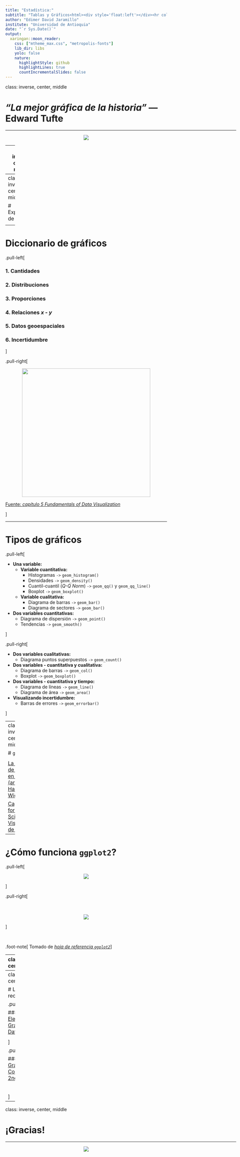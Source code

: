 ```yaml
---
title: "Estadística:"
subtitle: "Tablas y Gráficos<html><div style='float:left'></div><hr color='#EB811B' size=1px width=800px></html>"
author: "Edimer David Jaramillo"
institute: "Universidad de Antioquia"
date: "`r Sys.Date()`"
output:
  xaringan::moon_reader:
    css: ["mtheme_max.css", "metropolis-fonts"]
    lib_dir: libs
    yolo: false
    nature:
      highlightStyle: github
      highlightLines: true
      countIncrementalSlides: false
---
```



class: inverse, center, middle



# *"La mejor gráfica de la historia"* — Edward Tufte
<html><div style='float:left'></div><hr color='#EB811B' size=1px width=720px></html> 

<center>
<img src="https://www.edwardtufte.com/tufte/graphics/minard_lg.gif"/>
</center>

---
class: inverse, center, middle

# John Tukey
<html><div style='float:left'></div><hr color='#EB811B' size=1px width=720px></html> 

<center>
<img src="https://www.ecured.cu/images/thumb/4/48/Tukey.jpeg/260px-Tukey.jpeg"/>
</center>

> *“Un simple gráfico ha brindado más información a la mente del analista de datos que cualquier otro dispositivo.”* — John Tukey

---
class: inverse, center, middle

# Exploración de datos
<html><div style='float:left'></div><hr color='#EB811B' size=1px width=720px></html> 

<center>
<img src="https://es.r4ds.hadley.nz/diagrams_w_text_as_path/es/data-science-explore.svg"/>
</center>

---

# Diccionario de gráficos

.pull-left[

### 1. Cantidades

### 2. Distribuciones

### 3. Proporciones

### 4. Relaciones *x - y*

### 5. Datos geoespaciales

### 6. Incertidumbre

]

.pull-right[

<center>
<img src="img/graficos.png" height = 400/>
</center>

[Fuente: *capítulo 5 Fundamentals of Data Visualization*](https://clauswilke.com/dataviz/directory-of-visualizations.html)

]

---

# Tipos de gráficos

.pull-left[

- **Una variable:**
  - **Variable cuantitativa:**
    - Histogramas `->` `geom_histogram()`
    - Densidades `->` `geom_density()`
    - Cuantil-cuantil (*Q-Q Norm*) `->` `geom_qq()` y `geom_qq_line()`
    - Boxplot `->` `geom_boxplot()`
  - **Variable cualitativa:**
    - Diagrama de barras `->` `geom_bar()`
    - Diagrama de sectores `->` `geom_bar()`
    
- **Dos variables cuantitativas:**
  - Diagrama de dispersión `->` `geom_point()`
  - Tendencias `->` `geom_smooth()`

]

.pull-right[

- **Dos variables cualitativas:**
  - Diagrama puntos superpuestos `->` `geom_count()`
  
- **Dos variables - cuantitativa y cualitativa:**
  - Diagrama de barras `->` `geom_col()`
  - Boxplot `->` `geom_boxplot()`

- **Dos variables - cuantitativa y tiempo:**
  - Diagrama de líneas `->` `geom_line()`
  - Diagrama de área `->` `geom_area()`
  
- **Visualizando incertidumbre:**
  - Barras de errores `->` `geom_errorbar()`   

]

---
class: inverse, center, middle

# `ggplot2` 
<html><div style='float:left'></div><hr color='#EB811B' size=1px width=720px></html> 

<center>
<img src="https://ggplot2.tidyverse.org/logo.png"; height= 320/>
</center>

[La gramática de gráficos en capas (artículo Hadley Wickham)](http://vita.had.co.nz/papers/layered-grammar.pdf)

[Capítulo 3 R for Data Science - Visualización de datos](https://es.r4ds.hadley.nz/visualizaci%C3%B3n-de-datos.html)

---

# ¿Cómo funciona `ggplot2`?

.pull-left[

<center>
<img src="img/ggplot2_1.PNG"/>
</center>


]

.pull-right[

<br>
<br>
<center>
<img src="img/ggplot2_2.PNG"/>
</center>

]

<br>

.foot-note[
Tomado de [*hoja de referencia `ggplot2`*](https://www.rstudio.com/wp-content/uploads/2016/12/ggplot2-cheatsheet-2.1-Spanish.pdf)
]


---
class: inverse, center, middle

# Libros recomendados
<html><div style='float:left'></div><hr color='#EB811B' size=1px width=720px></html> 

.pull-left[


### [Fundamentals of Data Visualization](https://clauswilke.com/dataviz/)

<center>
<img src="https://clauswilke.com/dataviz/cover.png"; height= 300/>
</center>

]

.pull-right[

### [Data Visualization: A practical introduction](https://socviz.co/index.html)

<center>
<img src="https://socviz.co/assets/dv-cover-pupress.jpg"; height= 300/>
</center>


]

---
class: inverse, center, middle

# Libros recomendados
<html><div style='float:left'></div><hr color='#EB811B' size=1px width=720px></html> 

.pull-left[


### [ggplot2: Elegant Graphics for Data Analysis](https://ggplot2-book.org/index.html)

<center>
<img src="https://ggplot2-book.org/cover.jpg"; height= 300/>
</center>

]

.pull-right[

### [R Graphics Cookbook, 2nd edition](https://r-graphics.org/)

<br>

<center>
<img src="https://r-graphics.org/cover.jpg"; height= 300/>
</center>


]

---
class: inverse, center, middle

# ¡Gracias!

<html><div style='float:left'></div><hr color='#EB811B' size=1px width=720px></html> 

<center>
<img src="img/gracias.gif"/>
</center>

